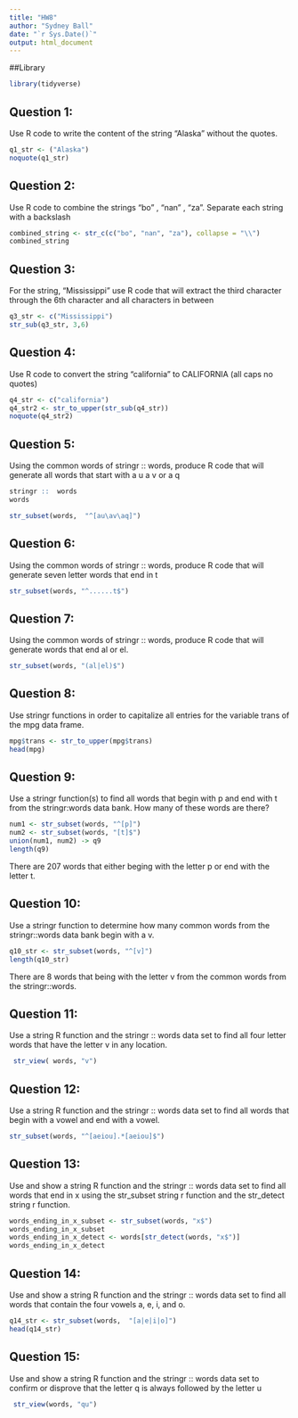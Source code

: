 ```yaml
---
title: "HW8"
author: "Sydney Ball"
date: "`r Sys.Date()`"
output: html_document
---
```

##Library
```r
library(tidyverse)
```

## Question 1:
Use R code to write the content of the string "Alaska" without the quotes.
```r
q1_str <- ("Alaska")
noquote(q1_str)
```

## Question 2:
Use R code to combine the strings "bo" , "nan" , "za". Separate each string with a backslash
```r
combined_string <- str_c(c("bo", "nan", "za"), collapse = "\\")
combined_string
```

## Question 3:
For the string, "Mississippi" use R code that will extract the third character through the 6th character and all characters in between
```r
q3_str <- c("Mississippi")
str_sub(q3_str, 3,6)
```

## Question 4:
Use R code to convert the string “california” to CALIFORNIA (all caps no quotes)
```r
q4_str <- c("california")
q4_str2 <- str_to_upper(str_sub(q4_str))
noquote(q4_str2)
```

## Question 5:
Using the common words of stringr :: words, produce R code that will generate all words that start with a u a v or a q
```r
stringr ::  words
words
```


```r
str_subset(words,  "^[au\av\aq]")
```

## Question 6:
Using the common words of stringr :: words, produce R code that will generate seven letter words that end in t
```r
str_subset(words, "^......t$")
```

## Question 7:
Using the common words of stringr :: words, produce R code that will generate words that end al or el.
```r
str_subset(words, "(al|el)$")
```

## Question 8:
Use stringr functions in order to capitalize all entries for the variable trans of the mpg data frame.
```r
mpg$trans <- str_to_upper(mpg$trans)
head(mpg)
```

## Question 9:
Use a stringr function(s) to find all words that begin with p and end with t from the stringr:words data bank. How many of these words are there?
```r
num1 <- str_subset(words, "^[p]")
num2 <- str_subset(words, "[t]$")
union(num1, num2) -> q9
length(q9)
```
There are 207 words that either beging with the letter p or end with the letter t. 

## Question 10:
Use a stringr function to determine how many common words from the stringr::words data bank begin with a v.
```r
q10_str <- str_subset(words, "^[v]")
length(q10_str)
```
There are 8 words that being with the letter v from the common words from the stringr::words. 

## Question 11:
Use a string R function and the stringr :: words data set to find all four letter words that have the letter v in any location.
```r
 str_view( words, "v")
```

## Question 12:
Use a string R function and the stringr :: words data set to find all words that begin with a vowel and end with a vowel.
```r
str_subset(words, "^[aeiou].*[aeiou]$")
```

## Question 13:
Use and show a string R function and the stringr :: words data set to find all words that end in x using the str_subset string r function and the str_detect string r function.
```r
words_ending_in_x_subset <- str_subset(words, "x$")
words_ending_in_x_subset
words_ending_in_x_detect <- words[str_detect(words, "x$")]
words_ending_in_x_detect
```

## Question 14:
Use and show a string R function and the stringr :: words data set to find all words that contain the four vowels a, e, i, and o.
```r
q14_str <- str_subset(words,  "[a|e|i|o]")
head(q14_str)
```

## Question 15:
Use and show a string R function and the stringr :: words data set to confirm or disprove that the letter q is always followed by the letter u
```r
 str_view(words, "qu")
```





















